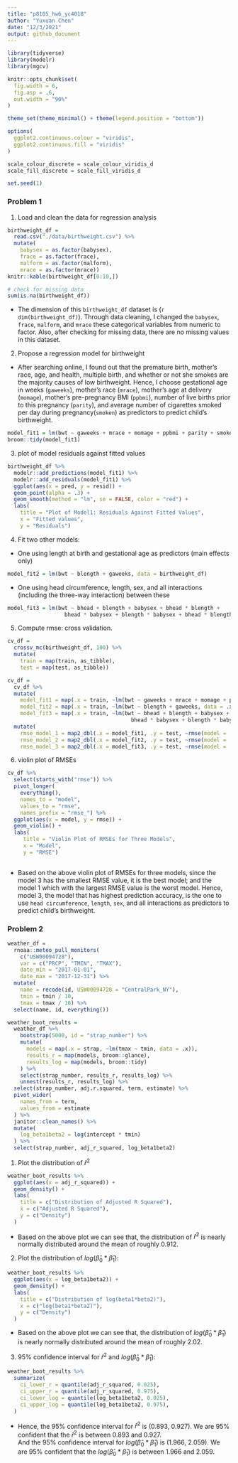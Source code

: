 ```yaml
---
title: "p8105_hw6_yc4018"
author: "Yuxuan Chen"
date: "12/3/2021"
output: github_document
---
```

```r
library(tidyverse)
library(modelr)
library(mgcv)

knitr::opts_chunk$set(
  fig.width = 6,
  fig.asp = .6,
  out.width = "90%"
)

theme_set(theme_minimal() + theme(legend.position = "bottom"))

options(
  ggplot2.continuous.colour = "viridis", 
  ggplot2.continuous.fill = "viridis" 
)

scale_colour_discrete = scale_colour_viridis_d
scale_fill_discrete = scale_fill_viridis_d

set.seed(1)
```

### **Problem 1**

1. Load and clean the data for regression analysis 

```r
birthweight_df = 
  read.csv("./data/birthweight.csv") %>% 
  mutate(
    babysex = as.factor(babysex),
    frace = as.factor(frace),
    malform = as.factor(malform),
    mrace = as.factor(mrace))
knitr::kable(birthweight_df[0:10,])

# check for missing data
sum(is.na(birthweight_df))
```

 - The dimension of this `birthweight_df` dataset is (`r dim(birthweight_df)`). Through data cleaning, I changed the `babysex`, `frace`, `malform`, and `mrace` these categorical variables from numeric to factor. Also, after checking for missing data, there are no missing values in this dataset.   

2. Propose a regression model for birthweight

  - After searching online, I found out that the premature birth, mother's race, age, and health, multiple birth, and whether or not she smokes are the majority causes of low birthweight. Hence, I choose gestational age in weeks (`gaweeks`), mother’s race (`mrace`), mother’s age at delivery (`momage`), mother’s pre-pregnancy BMI (`ppbmi`), number of live births prior to this pregnancy (`parity`), and average number of cigarettes smoked per day during pregnancy(`smoken`) as predictors to predict child's birthweight.
  
```r
model_fit1 = lm(bwt ~ gaweeks + mrace + momage + ppbmi + parity + smoken, data = birthweight_df)
broom::tidy(model_fit1)
```

3. plot of model residuals against fitted values

```r
birthweight_df %>% 
  modelr::add_predictions(model_fit1) %>% 
  modelr::add_residuals(model_fit1) %>% 
  ggplot(aes(x = pred, y = resid)) +
  geom_point(alpha = .3) +
  geom_smooth(method = "lm", se = FALSE, color = "red") +
  labs(
    title = "Plot of Model1: Residuals Against Fitted Values",
    x = "Fitted values",
    y = "Residuals")

```

4. Fit two other models: 

 - One using length at birth and gestational age as predictors (main effects only)
```r
model_fit2 = lm(bwt ~ blength + gaweeks, data = birthweight_df)
```

 - One using head circumference, length, sex, and all interactions (including the three-way interaction) between these
```r
model_fit3 = lm(bwt ~ bhead + blength + babysex + bhead * blength + 
                  bhead * babysex + blength * babysex + bhead * blength * babysex, data = birthweight_df)
```

5. Compute rmse: cross validation.

```r
cv_df = 
  crossv_mc(birthweight_df, 100) %>% 
  mutate(
    train = map(train, as_tibble),
    test = map(test, as_tibble))

cv_df = 
  cv_df %>% 
  mutate(
    model_fit1 = map(.x = train, ~lm(bwt ~ gaweeks + mrace + momage + ppbmi + parity + smoken, data = .x)),
    model_fit2 = map(.x = train, ~lm(bwt ~ blength + gaweeks, data = .x)),
    model_fit3 = map(.x = train, ~lm(bwt ~ bhead + blength + babysex + bhead * blength + 
                                       bhead * babysex + blength * babysex + bhead * blength * babysex, data = .x))) %>% 
  mutate(
    rmse_model_1 = map2_dbl(.x = model_fit1, .y = test, ~rmse(model = .x, data = .y)), 
    rmse_model_2 = map2_dbl(.x = model_fit2, .y = test, ~rmse(model = .x, data = .y)),
    rmse_model_3 = map2_dbl(.x = model_fit3, .y = test, ~rmse(model = .x, data = .y)))
```

6. violin plot of RMSEs 

```r
cv_df %>% 
  select(starts_with("rmse")) %>% 
  pivot_longer(
    everything(),
    names_to = "model", 
    values_to = "rmse",
    names_prefix = "rmse_") %>% 
  ggplot(aes(x = model, y = rmse)) +
  geom_violin() +
  labs(
     title = "Violin Plot of RMSEs for Three Models",
     x = "Model",
     y = "RMSE")
  
```

 - Based on the above violin plot of RMSEs for three models, since the model 3 has the smallest RMSE value, it is the best model; and the model 1 which with the largest RMSE value is the worst model. Hence, model 3, the model that has highest prediction accuracy, is the one to use `head circumference`, `length`, `sex`, and all interactions as predictors to predict child’s birthweight. 

### **Problem 2**

```r
weather_df = 
  rnoaa::meteo_pull_monitors(
    c("USW00094728"),
    var = c("PRCP", "TMIN", "TMAX"), 
    date_min = "2017-01-01",
    date_max = "2017-12-31") %>%
  mutate(
    name = recode(id, USW00094728 = "CentralPark_NY"),
    tmin = tmin / 10,
    tmax = tmax / 10) %>%
  select(name, id, everything())
```

```r
weather_boot_results = 
  weather_df %>%
    bootstrap(5000, id = "strap_number") %>% 
    mutate(
      models = map(.x = strap, ~lm(tmax ~ tmin, data = .x)),
      results_r = map(models, broom::glance),
      results_log = map(models, broom::tidy)
    ) %>% 
    select(strap_number, results_r, results_log) %>% 
    unnest(results_r, results_log) %>% 
  select(strap_number, adj.r.squared, term, estimate) %>% 
  pivot_wider(
    names_from = term,
    values_from = estimate
  ) %>% 
  janitor::clean_names() %>% 
  mutate(
    log_beta1beta2 = log(intercept * tmin)
  ) %>% 
  select(strap_number, adj_r_squared, log_beta1beta2)

```

1. Plot the distribution of $\hat{r}^2$

```r
weather_boot_results %>% 
  ggplot(aes(x = adj_r_squared)) +
  geom_density() + 
  labs(
    title = c("Distribution of Adjusted R Squared"),
    x = c("Adjusted R Squared"),
    y = c("Density")
  )

```

 - Based on the above plot we can see that, the distribution of $\hat{r}^2$ is nearly normally distributed around the mean of roughly 0.912. 

2. Plot the distribution of $log(\widehat{\beta}_0 * \widehat{\beta}_1)$: 

```r
weather_boot_results %>% 
  ggplot(aes(x = log_beta1beta2)) +
  geom_density() + 
  labs(
    title = c("Distribution of log(beta1*beta2)"),
    x = c("log(beta1*beta2)"),
    y = c("Density")
  )
```

 - Based on the above plot we can see that, the distribution of $log(\widehat{\beta}_0 * \widehat{\beta}_1)$ is nearly normally distributed around the mean of roughly 2.02. 

3. 95% confidence interval for $\hat{r}^2$ and $log(\widehat{\beta}_0 * \widehat{\beta}_1)$:

```r
weather_boot_results %>% 
  summarize(
    ci_lower_r = quantile(adj_r_squared, 0.025),
    ci_upper_r = quantile(adj_r_squared, 0.975),
    ci_lower_log = quantile(log_beta1beta2, 0.025),
    ci_upper_log = quantile(log_beta1beta2, 0.975),
  )
```

 - Hence, the 95% confidence interval for $\hat{r}^2$ is (0.893, 0.927). We are 95% confident that the $\hat{r}^2$ is between 0.893 and 0.927.     
   And the 95% confidence interval for $log(\widehat{\beta}_0 * \widehat{\beta}_1)$ is (1.966, 2.059). We are 95% confident that the $log(\widehat{\beta}_0 * \widehat{\beta}_1)$ is between 1.966 and 2.059.     
 
 
 